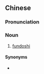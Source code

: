 {{also|兜裆布}}
==Chinese==
{{zh-forms|s=兜裆布}}

===Pronunciation===
{{zh-pron
|m=dōudāngbù
|c=dau1 dong1 bou3
|cat=n
}}

===Noun===
{{zh-noun}}

# [[fundoshi]] {{gloss|traditional Japanese loincloth}}

====Synonyms====
* {{zh-l|褌}}

{{zh-cat|Clothing}}